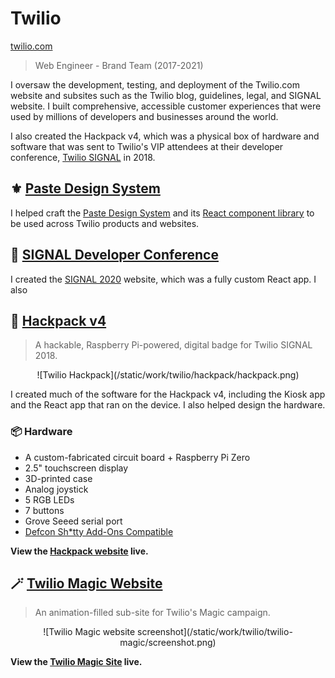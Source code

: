 # Twilio

<Thick>[twilio.com](https://twilio.com/)</Thick>

> Web Engineer - Brand Team (2017-2021)

I oversaw the development, testing, and deployment of the Twilio.com website and subsites such as the Twilio blog, guidelines, legal, and SIGNAL website. I built comprehensive, accessible customer experiences that were used by millions of developers and businesses around the world.

I also created the Hackpack v4, which was a physical box of hardware and software that was sent to Twilio's VIP attendees at their developer conference, [Twilio SIGNAL](https://signal.twilio.com) in 2018.

## ⚜️ [Paste Design System](https://paste.twilio.design)

I helped craft the [Paste Design System](https://paste.twilio.design) and its [React component library](https://paste.twilio.design/components) to be used across Twilio products and websites.

## 🎉 [SIGNAL Developer Conference](https://signal.twilio.com)

I created the [SIGNAL 2020](https://signal.twilio.com) website, which was a fully custom React app. I also

## 🤖 [Hackpack v4](https://hackpack.cc)

> A hackable, Raspberry Pi-powered, digital badge for Twilio SIGNAL 2018.

<Center className="max-w-sm mx-auto">
	![Twilio Hackpack](/static/work/twilio/hackpack/hackpack.png)
</Center>

I created much of the software for the Hackpack v4, including the Kiosk app and the React app that ran on the device. I also helped design the hardware.
### 📦 Hardware

- A custom-fabricated circuit board + Raspberry Pi Zero
- 2.5" touchscreen display
- 3D-printed case
- Analog joystick
- 5 RGB LEDs
- 7 buttons
- Grove Seeed serial port
- [Defcon Sh*tty Add-Ons Compatible](https://www.tindie.com/products/lithochasm/corgibutt-sao-badgelife-addon-new-for-sao-v2v169/)

**View the [Hackpack website](https://hackpack.cc) live.**

## 🪄 [Twilio Magic Website](/static/work/twilio/twilio-magic/index.html)

> An animation-filled sub-site for Twilio's Magic campaign.


<Center>
	![Twilio Magic website screenshot](/static/work/twilio/twilio-magic/screenshot.png)
</Center>

**View the [Twilio Magic Site](/static/work/twilio/twilio-magic/index.html) live.**
